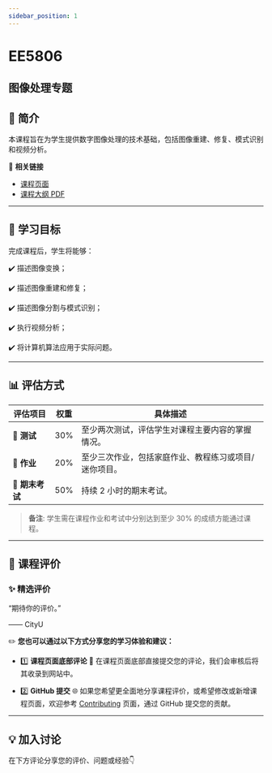 ```yaml
---
sidebar_position: 1
---
```


# EE5806
## 图像处理专题

## **📘 简介**
本课程旨在为学生提供数字图像处理的技术基础，包括图像重建、修复、模式识别和视频分析。

🔗 **相关链接**
- [课程页面](https://www.cityu.edu.hk/catalogue/pg/202526/course/EE5806.htm)
- [课程大纲 PDF](https://www.cityu.edu.hk/catalogue/pg/202526/course/EE5806.pdf)

---

## **🎯 学习目标**

完成课程后，学生将能够：

✔️ 描述图像变换；

✔️ 描述图像重建和修复；

✔️ 描述图像分割与模式识别；

✔️ 执行视频分析；

✔️ 将计算机算法应用于实际问题。

---

## **📊 评估方式**

| **评估项目**          | **权重** | **具体描述**                                                                                       |
|----------------------|---------|---------------------------------------------------------------------------------------------------|
| **📝 测试**          | 30%     | 至少两次测试，评估学生对课程主要内容的掌握情况。                                                  |
| **📂 作业**          | 20%     | 至少三次作业，包括家庭作业、教程练习或项目/迷你项目。                                            |
| **📝 期末考试**      | 50%     | 持续 2 小时的期末考试。                                                                            |

> **备注**: 学生需在课程作业和考试中分别达到至少 30% 的成绩方能通过课程。

---

## **💬 课程评价**

### ✨ **精选评价**
<div className={commentStyles.commentBox}>
    <p className={commentStyles.commentText}>
        “期待你的评价。”
    </p>
    <p className={commentStyles.commentAuthor}>—— CityU</p>
</div>

✏️ **您也可以通过以下方式分享您的学习体验和建议：**

- 1️⃣ **课程页面底部评论**
💬 在课程页面底部直接提交您的评论，我们会审核后将其收录到网站中。

- 2️⃣ **GitHub 提交**
🌐 如果您希望更全面地分享课程评价，或希望修改或新增课程页面，欢迎参考 [Contributing](/contributing) 页面，通过 GitHub 提交您的贡献。

---

## **💡 加入讨论**

在下方评论分享您的评价、问题或经验👇
<Utterances />
